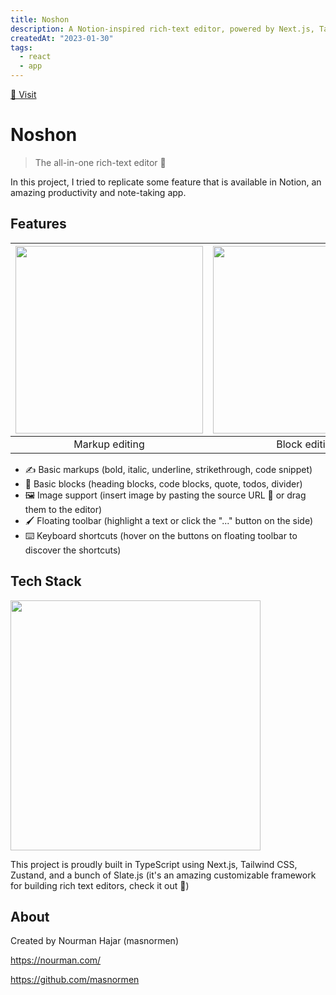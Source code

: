 ```yaml
---
title: Noshon
description: A Notion-inspired rich-text editor, powered by Next.js, Tailwind CSS, and Slate.js.
createdAt: "2023-01-30"
tags:
  - react
  - app
---
```



<a href="https://noshon.vercel.app/" target="_blank">🔗 Visit</a>


# Noshon

> The all-in-one rich-text editor 🚀

In this project, I tried to replicate some feature that is available in Notion, an amazing productivity and note-taking app.

## Features

| <img src="https://user-images.githubusercontent.com/3425302/214548924-28bac3d0-fb4f-4f24-81b7-4357c86e3efd.gif" width="300"/> | <img src="https://user-images.githubusercontent.com/3425302/214549665-c6dcfe69-53f4-4c74-80e8-e3c0621ab604.gif" width="300"/> | <img src="https://user-images.githubusercontent.com/3425302/214550524-c8d3e948-2bb5-4209-8627-0c5e8eac2519.gif" width="300"/> |
| :-----------------------------------------------: | :-----------------------------------------------: | :-----------------------------------------------: |
|                       Markup editing              | Block editing | Image inserting (pasting URL)

- ✍️ Basic markups (bold, italic, underline, strikethrough, code snippet)
- 📄 Basic blocks (heading blocks, code blocks, quote, todos, divider)
- 🖼️ Image support (insert image by pasting the source URL 🔗 or drag them to the editor)
- 🖌️ Floating toolbar (highlight a text or click the "..." button on the side)
- ⌨️ Keyboard shortcuts (hover on the buttons on floating toolbar to discover the shortcuts)

## Tech Stack

<img src="https://res.cloudinary.com/practicaldev/image/fetch/s--JHCnUuat--/c_imagga_scale,f_auto,fl_progressive,h_420,q_auto,w_1000/https://dev-to-uploads.s3.amazonaws.com/i/adcvmgs9lja0i6f1u1p3.jpg" width="400"/>

This project is proudly built in TypeScript using Next.js, Tailwind CSS, Zustand, and a bunch of Slate.js (it's an amazing customizable framework for building rich text editors, check it out 🙌)

## About

Created by Nourman Hajar (masnormen)

https://nourman.com/

https://github.com/masnormen
